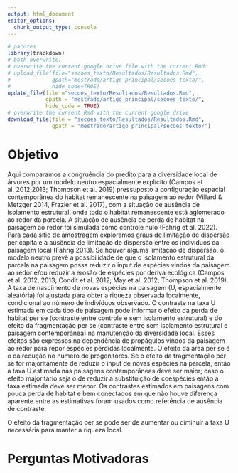 ```yaml
---
output: html_document
editor_options: 
  chunk_output_type: console
---
```

```r
# pacotes
library(trackdown)
# both overwrite: 
# overwrite the current google drive file with the current Rmd:
# upload_file(file="secoes_texto/Resultados/Resultados.Rmd",
#             gpath="mestrado/artigo_principal/secoes_texto/",
#             hide_code=TRUE)
update_file(file ="secoes_texto/Resultados/Resultados.Rmd",
            gpath = "mestrado/artigo_principal/secoes_texto/",
            hide_code = TRUE)
# overwrite the current Rmd with the current google drive 
download_file(file = "secoes_texto/Resultados/Resultados.Rmd",
              gpath = "mestrado/artigo_principal/secoes_texto/")
```

# Objetivo

Aqui comparamos a congruência do predito para a diversidade local de árvores por um modelo neutro espacialmente explícito (Campos et al. 2012,2013; Thompson et al. 2019) pressuposto a configuração espacial contemporânea do habitat remanescente na paisagem ao redor (Villard & Metzger 2014, Frazier et al. 2017), com a situação de ausência de isolamento estrutural, onde todo o habitat remanescente está aglomerado ao redor da parcela. A situação de ausência de perda de habitat na paisagem ao redor foi simulada como controle nulo (Fahrig et al. 2022). Para cada sítio de amostragem exploramos graus de limitação de dispersão per capita e a ausência de limitação de dispersão entre os indivíduos da paisagem local (Fahrig 2013). Se houver alguma limitação de dispersão, o modelo neutro prevê a possibilidade de que o isolamento estrutural da parcela na paisagem possa reduzir o input de espécies vindos da paisagem ao redor e/ou reduzir a erosão de espécies por deriva ecológica (Campos et al. 2012, 2013; Condit et al. 2012; May et al. 2012; Thompson et al. 2019). A taxa de nascimento de novas espécies na paisagem (U, espacialmente aleatória) foi ajustada para obter a riqueza observada localmente, condicional ao número de indivíduos observado. O contraste na taxa U estimada em cada tipo de paisagem pode informar o efeito da perda de habitat per se (contraste entre controle e sem isolamento estrutural) e do efeito da fragmentação per se (contraste entre sem isolamento estrutural e paisagem contemporânea) na manutenção da diversidade local. Esses efeitos são expressos na dependência de propágulos vindos da paisagem ao redor para repor espécies perdidas localmente. O efeito da área per se é o da redução no número de progenitores. Se o efeito da fragmentação per se for majoritamente de reduzir o input de novas espécies na parcela, então a taxa U estimada nas paisagens contemporâneas deve ser maior; caso o efeito majoritário seja o de reduzir a substituição de coespécies então a taxa estimada deve ser menor. Os contrastes estimados em paisagens com pouca perda de habitat e bem conectados em que não houve diferença aparente entre as estimativas foram usados como referência de ausência de contraste. 


O efeito da fragmentação per se pode ser de aumentar ou diminuir a taxa U necessária para manter a riqueza local.  

# Perguntas Motivadoras


